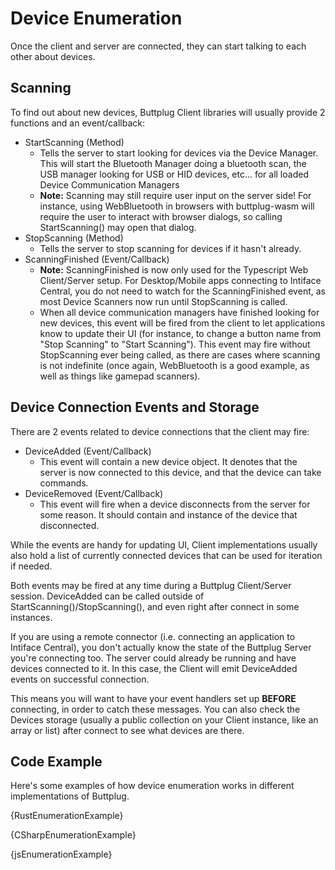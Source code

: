
# Device Enumeration

Once the client and server are connected, they can start talking to each other about devices.

## Scanning

To find out about new devices, Buttplug Client libraries will usually provide 2 functions and an
event/callback:

- StartScanning (Method)
  - Tells the server to start looking for devices via the Device Manager. This will start the
    Bluetooth Manager doing a bluetooth scan, the USB manager looking for USB or HID devices,
    etc... for all loaded Device Communication Managers
  - **Note:** Scanning may still require user input on the server side! For instance, using
    WebBluetooth in browsers with buttplug-wasm will require the user to interact with browser
    dialogs, so calling StartScanning() may open that dialog.
- StopScanning (Method)
  - Tells the server to stop scanning for devices if it hasn't already.
- ScanningFinished (Event/Callback)
  - **Note:** ScanningFinished is now only used for the Typescript Web Client/Server setup. For
    Desktop/Mobile apps connecting to Intiface Central, you do not need to watch for the
    ScanningFinished event, as most Device Scanners now run until StopScanning is called.
  - When all device communication managers have finished looking for new devices, this event will
    be fired from the client to let applications know to update their UI (for instance, to change a
    button name from "Stop Scanning" to "Start Scanning"). This event may fire without StopScanning
    ever being called, as there are cases where scanning is not indefinite (once again,
    WebBluetooth is a good example, as well as things like gamepad scanners).

## Device Connection Events and Storage

There are 2 events related to device connections that the client may fire:

- DeviceAdded (Event/Callback)
    - This event will contain a new device object. It denotes that the server is now connected to
      this device, and that the device can take commands.
- DeviceRemoved (Event/Callback)
    - This event will fire when a device disconnects from the server for some reason. It should
      contain and instance of the device that disconnected.
    
While the events are handy for updating UI, Client implementations usually also hold a list of
currently connected devices that can be used for iteration if needed.

Both events may be fired at any time during a Buttplug Client/Server session. DeviceAdded can be
called outside of StartScanning()/StopScanning(), and even right after connect in some instances.

If you are using a remote connector (i.e. connecting an application to Intiface Central), you don't
actually know the state of the Buttplug Server you're connecting too. The server could already be
running and have devices connected to it. In this case, the Client will emit DeviceAdded events on
successful connection. 

This means you will want to have your event handlers set up **BEFORE** connecting, in order to catch
these messages. You can also check the Devices storage (usually a public collection on your Client
instance, like an array or list) after connect to see what devices are there.

## Code Example

Here's some examples of how device enumeration works in different implementations of Buttplug.

<Tabs groupId="examples">
<TabItem value="rust" label="Rust">


<CodeBlock language="rust">{RustEnumerationExample}</CodeBlock>

</TabItem>
<TabItem value="csharp" label="C#">


<CodeBlock language="csharp">{CSharpEnumerationExample}</CodeBlock>

</TabItem>
<TabItem value="js" label="Javascript">


<CodeBlock language="js">{jsEnumerationExample}</CodeBlock>

</TabItem>
</Tabs>



